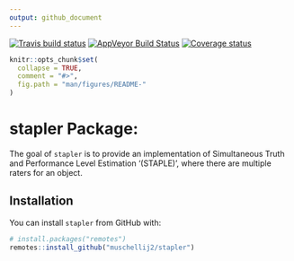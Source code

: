 ```yaml
---
output: github_document
---
```


[![Travis build status](https://travis-ci.org/muschellij2/stapler.svg?branch=master)](https://travis-ci.org/muschellij2/stapler)
[![AppVeyor Build Status](https://ci.appveyor.com/api/projects/status/github/muschellij2/stapler?branch=master&svg=true)](https://ci.appveyor.com/project/muschellij2/stapler)
[![Coverage status](https://coveralls.io/repos/github/muschellij2/stapler/badge.svg?branch=master)](https://coveralls.io/r/muschellij2/stapler?branch=master)
<!-- README.md is generated from README.Rmd. Please edit that file -->

```r
knitr::opts_chunk$set(
  collapse = TRUE,
  comment = "#>",
  fig.path = "man/figures/README-"
)
```
# stapler Package: 
The goal of `stapler` is to provide an implementation of Simultaneous Truth and Performance Level Estimation '(STAPLE)', where there are multiple raters for an object.

## Installation

You can install `stapler` from GitHub with:

```r
# install.packages("remotes")
remotes::install_github("muschellij2/stapler")
```
